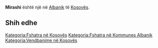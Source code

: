 {{Fshat në 
 | Emri                = Mirashi
 | EmriAlt                = 
 | NAME_SHORT_FORM=      
 | NAME_GENERIC=      
 | NAME_SORT_NAME_RO=      MIRASHI
 | FULL_NAME_RO = Mirashi
 | FULL_NAME_ND_RO=Mirashi
 | SORT_NAME_RG=MIRASHI
 | FULL_NAME_RG=Mirashi
 | FULL_NAME_ND_RG=Mirashi
 | SRP_NAME_SHORT_FORM=      
 | SRP_NAME_GENERIC=      
 | SRP_NAME_SORT_NAME_RO=      
 | SRP_FULL_NAME_RO = 
 | SRP_FULL_NAME_ND_RO=
 | SRP_SORT_NAME_RG=
 | SRP_FULL_NAME_RG=
 | SRP_FULL_NAME_ND_RG=
 | Emri (Rasa dhanore) = 
 | Figura              = 
 | Shteti              = Kosovo
 | Komuna              = Albanik
 | Kodi postar         = 
 | Sipërfaqja          = 

 | Popullsia           = 

 | Regj. i popullsisë  = 
 | Dend. e popullsisë  = 
 | Faqja zyrtare       = 
 <!--- Koordinatat ----> 
 | Gjerësia            = 42.601111
 | Gjatësia            = 20.694167
 | Lartësia            = 
}}
'''Mirashi''' është një [[]] në [[Albanik]] të [[Kosovës]].

<!-- == Gjeografia == -->
<!-- == Historia == -->
<!-- == Demografia == -->
== Shih edhe ==
{{Komuna Albanik}}
{{Kosovo-Administrata-Cung}}

[[Kategoria:Fshatra në Kosovës]]
[[Kategoria:Fshatra në Kommunes Albanik]]
[[Kategoria:Vendbanime në Kosovës]]